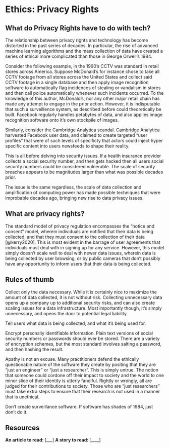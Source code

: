# Ethics: Privacy Rights

## What do Privacy Rights have to do with tech? 

The relationship between privacy rights and technology has become distorted in the past series of decades. In particular, the rise of advanced machine learning algorithms and the mass collection of data have created a series of ethical more complicated than those in George Orwell's 1984. 

Consider the following example, in the 1990's CCTV was standard in retail stores across America. Suppose McDonald's for instance chose to take all CCTV footage from all stores across the United States and collect said CCTV footage in a single database and then apply image recognition software to automatically flag incidences of stealing or vandalism in stores and then call police automatically whenever such incidents occurred. To the knowledge of this author, McDonald's, nor any other major retail chain has made any attempt to engage in the prior action. However, it is indisputable that such a surveillence system, as described before could theoretically be built. Facebook regularly handles petabytes of data, and also applies image recognition software onto it's own stockpile of images. 

Similarly, consider the Cambridge Analytica scandal. Cambridge Analytica harvested Facebook user data, and claimed to create targeted "user profiles" that were of such levels of specificty that actors could inject hyper specific content into users newsfeeds to shape their reality. 

This is all before delving into security issues. If a health insurance provider collects a social security number, and then gets hacked then all users social security numbers could be considered vulnerable. The scale of security breaches appears to be magnitudes larger than what was possible decades prior.

The issue is the same regardless, the scale of data collection and amplification of computing power has made possible techniques that were improbable decades ago, bringing new rise to data privacy issues.

## What are privacy rights?

The standard model of privacy regulation encompasses the "notice and consent" model, wherein individuals are notified that their data is being collected, and that they must consent to the collection of their data [@kerry2020]. This is most evident in the barrage of user agreements that individuals must deal with in signing up for any service. However, this model simply doesn't scale well to deal with newer data issues, wherein data is being collected by user browsing, or by public cameras that don't possibly have any opportunity to inform users that their data is being collected. 

## Rules of thumb
Collect only the data necessary. While it is certainly nice to maximize the amount of data collected, it is not without risk. Collecting unnecessary data opens up a company up to additional security risks, and can also create scaling issues for a data infrastructure. Most importantly though, it's simply unnecessary, and opens the door to potential legal liability. 

Tell users what data is being collected, and what it's being used for. 

Encrypt personally identifiable information. Plain text versions of social security numbers or passwords should ever be stored. There are a variety of encryption schemes, but the most standard involves salting a password, and then hashing the result. 

Apathy is not an excuse. Many practitioners defend the ethically questionable nature of the software they create by positing that they are "just an engineer" or "just a researcher". This is simply untrue. The notion that someone could cordone off their impact to society and the world to one minor slice of their identity is utterly fanciful. Rightly or wrongly, all are judged for their contributions to society. Those who are "just researchers" must take extra steps to ensure that their research is not used in a manner that is unethical.

Don't create surveillance software. If software has shades of 1984, just don't do it. 

## Resources

**An article to read: ** [___]
**A story to read: ** [____]
